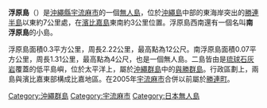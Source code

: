 {{multiple issues|
{{expand|time=2017-03-22T16:33:21+00:00}}
{{unreferenced|time=2017-03-22T16:33:21+00:00}}
}}
{{coord|26|18|04|N|127|59|31|E|region:JP-47|display=title}}
{{Infobox islands
|name = 浮原島
|image  = [[File:Ukibaru_Island_20050124-gsi.jpg|center]]
|area km2 = 0.30
|coastline km = 2.22
|elevation m = 12
|highest mount= 
|archipelago = [[沖繩群島|沖繩群島]]
|waterbody = [[太平洋|太平洋]]
|country admin divisions title = 行政歸屬
|country 1 admin divisions = {{JPN}}[[沖繩縣|沖繩縣]][[宇流麻市|宇流麻市]]
}}
'''浮原島'''（{{jpn|j=浮原島|hg=うきばるじま|rm=Ukibaru-jima}}）是[[沖繩縣|沖繩縣]][[宇流麻市|宇流麻市]]的一個[[無人島|無人島]]，位於[[沖繩島|沖繩島]]中部的東海岸突出的[[勝連半島|勝連半島]]以東約7公里處，在[[濱比嘉島|濱比嘉島]]東南約3公里位置。浮原島西南還有一個名叫'''南浮原島'''的小島。

浮原島面積0.3平方公里，周長2.22公里，最高點為12公尺。南浮原島面積0.07平方公里，周長1.31公里，最高點為4公尺，也是一個無人島。二島皆由是[[琉球石灰岩|琉球石灰岩]]覆蓋的低平島嶼，位於太平洋上，屬於[[沖繩群島|沖繩群島]]中的[[與勝群島|與勝群島]]。行政區劃上，兩島與濱比嘉東部構成比嘉地區。在2005年[[宇流麻市|宇流麻市]]合併以前屬於[[勝連町|勝連町]]。


{{沖繩群島}}
[[Category:沖繩群島|Category:沖繩群島]]
[[Category:宇流麻市|Category:宇流麻市]]
[[Category:日本無人島|Category:日本無人島]]